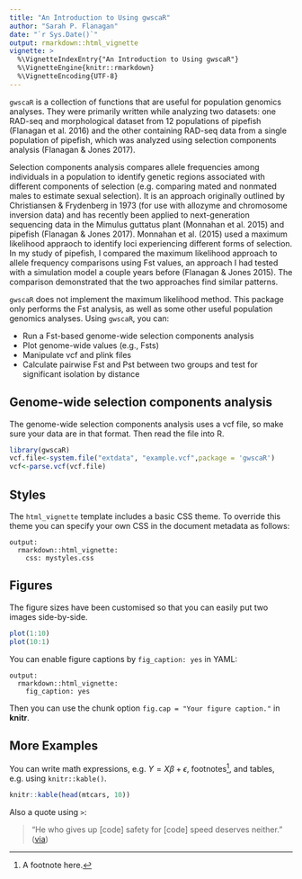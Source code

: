```yaml
---
title: "An Introduction to Using gwscaR"
author: "Sarah P. Flanagan"
date: "`r Sys.Date()`"
output: rmarkdown::html_vignette
vignette: >
  %\VignetteIndexEntry{"An Introduction to Using gwscaR"}
  %\VignetteEngine{knitr::rmarkdown}
  %\VignetteEncoding{UTF-8}
---
```


`gwscaR` is a collection of functions that are useful for population genomics analyses. They were primarily written while analyzing two datasets: one RAD-seq and morphological dataset from 12 populations of pipefish (Flanagan et al. 2016) and the other containing RAD-seq data from a single population of pipefish, which was analyzed using selection components analysis (Flanagan & Jones 2017).

Selection components analysis compares allele frequencies among individuals in a population to identify genetic regions associated with different components of selection (e.g. comparing mated and nonmated males to estimate sexual selection). It is an approach originally outlined by Christiansen & Frydenberg in 1973 (for use with allozyme and chromosome inversion data) and has recently been applied to next-generation sequencing data in the Mimulus guttatus plant (Monnahan et al. 2015) and pipefish (Flanagan & Jones 2017). Monnahan et al. (2015) used a maximum likelihood appraoch to identify loci experiencing different forms of selection. In my study of pipefish, I compared the maximum likelihood approach to allele frequency comparisons using Fst values, an approach I had tested with a simulation model a couple years before (Flanagan & Jones 2015). The comparison demonstrated that the two approaches find similar patterns.

`gwscaR` does not implement the maximum likelihood method. This package only performs the Fst analysis, as well as some other useful population genomics analyses. Using `gwscaR`, you can:

- Run a Fst-based genome-wide selection components analysis
- Plot genome-wide values (e.g., Fsts)
- Manipulate vcf and plink files
- Calculate pairwise Fst and Pst between two groups and test for significant isolation by distance


## Genome-wide selection components analysis

The genome-wide selection components analysis uses a vcf file, so make sure your data are in that format. Then read the file into R.

```r
library(gwscaR)
vcf.file<-system.file("extdata", "example.vcf",package = 'gwscaR')
vcf<-parse.vcf(vcf.file)
```



## Styles

The `html_vignette` template includes a basic CSS theme. To override this theme you can specify your own CSS in the document metadata as follows:

    output: 
      rmarkdown::html_vignette:
        css: mystyles.css

## Figures

The figure sizes have been customised so that you can easily put two images side-by-side. 

```r
plot(1:10)
plot(10:1)
```

You can enable figure captions by `fig_caption: yes` in YAML:

    output:
      rmarkdown::html_vignette:
        fig_caption: yes

Then you can use the chunk option `fig.cap = "Your figure caption."` in **knitr**.

## More Examples

You can write math expressions, e.g. $Y = X\beta + \epsilon$, footnotes^[A footnote here.], and tables, e.g. using `knitr::kable()`.

```r
knitr::kable(head(mtcars, 10))
```

Also a quote using `>`:

> "He who gives up [code] safety for [code] speed deserves neither."
([via](https://twitter.com/hadleywickham/status/504368538874703872))
